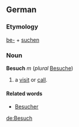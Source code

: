 ==German==
===Etymology===
[[be-]] + [[suchen]]

===Noun===
'''Besuch''' ''m'' (''plural'' [[Besuche]])
# a [[visit]] or [[call]].

====Related words====
* [[Besucher]]

[[de:Besuch]]